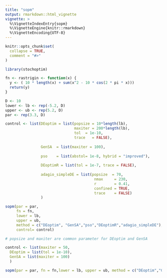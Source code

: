 ```yaml
---
title: "sopm"
output: rmarkdown::html_vignette
vignette: >
  %\VignetteIndexEntry{sopm}
  %\VignetteEngine{knitr::rmarkdown}
  %\VignetteEncoding{UTF-8}
---
```


```r
knitr::opts_chunk$set(
  collapse = TRUE,
  comment = "#>"
)
```

```r
library(stochoptim)
```

```r
fn <- rastrigin <- function(x) {
  y <- ( 10 * length(x) + sum(x^2 - 10 * cos(2 * pi * x)))
  return(y)
}

D <- 10
lower <- lb <- rep(-5.2, D)
upper <- ub <- rep(5.2, D)
par <- rep(3.3, D)
```

```r
control <- list(DEoptim = list(popsize = 10*length(lb),
                               maxiter = 200*length(lb),
                               tol  = 1e-10,
                               trace   = FALSE), 
                
                GenSA  = list(maxiter = 100),
                
                pso    = list(abstol= 1e-8, hybrid = "improved"),
                
                DEoptimR = list(tol = 1e-7, trace = FALSE),
                
                adagio_simpleDE = list(popsize  = 70, 
                                        nmax     = 230,
                                        r        = 0.41, 
                                        confined = TRUE, 
                                        trace    = FALSE)
                )

sopm(par = par, 
     fn = fn,
     lower = lb, 
     upper = ub, 
     method = c("DEoptim", "GenSA","pso","DEoptimR","adagio_simpleDE"),
     control= control)
```

```r
# popsize and maxiter are common parameter for DEoptim and GenSA

control <- list(maxiter = 50,
  DEoptim = list(tol = 1e-10), 
  GenSA = list(maxiter = 100)
  )

sopm(par = par, fn = fn,lower = lb, upper = ub, method = c("DEoptim","GenSA") ,control = control)
```


